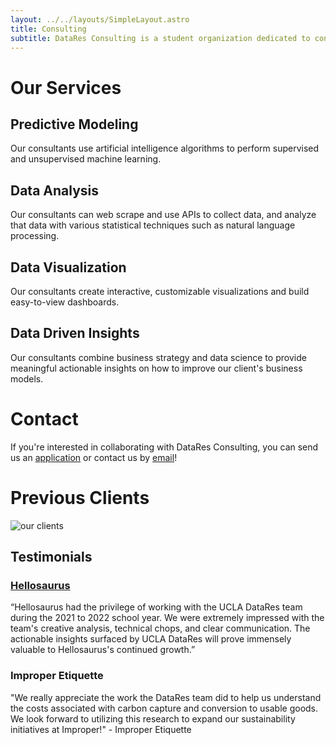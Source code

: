 ```yaml
---
layout: ../../layouts/SimpleLayout.astro
title: Consulting
subtitle: DataRes Consulting is a student organization dedicated to connecting well-trained, passionate UCLA students with companies to meaningfully convert their data to actionable insights and strategies.
---
```



# Our Services

## Predictive Modeling

Our consultants use artificial intelligence algorithms to perform supervised and unsupervised machine learning.

## Data Analysis

Our consultants can web scrape and use APIs to collect data, and analyze that data with various statistical techniques such as natural language processing.

## Data Visualization

Our consultants create interactive, customizable visualizations and build easy-to-view dashboards.

## Data Driven Insights

Our consultants combine business strategy and data science to provide meaningful actionable insights on how to improve our client's business models.

# Contact

If you're interested in collaborating with DataRes Consulting, you can send us an [application](https://docs.google.com/forms/d/e/1FAIpQLSesbIvmw-Ghy5jeXDJbfaXnEwtsVrwXL9ikIX3MG90ySQ49Vg/viewform)
or contact us by [email](mailto:ucladatares.partnerships@gmail.com)!

# Previous Clients

<Image src={clients} alt="our clients" />

## Testimonials

### [Hellosaurus](https://www.hellosaurus.com/)

“Hellosaurus had the privilege of working with the UCLA DataRes team during the 2021 to 2022 school
year. We were extremely impressed with the team's creative analysis, technical chops,
and clear communication. The actionable insights surfaced by UCLA DataRes will prove
immensely valuable to Hellosaurus's continued growth.”

### Improper Etiquette

"We really appreciate the work the DataRes team did to help us understand the costs associated with carbon capture and conversion to usable goods. We look forward to utilizing this research to expand our sustainability initiatives at Improper!" - Improper Etiquette


